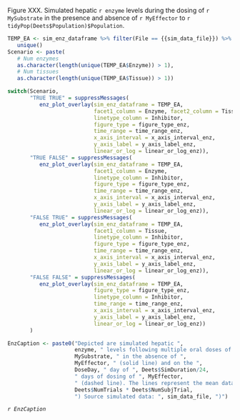 Figure XXX. Simulated hepatic `r enzyme` levels during the dosing of `r MySubstrate` in the presence and absence of `r MyEffector` to `r tidyPop(Deets$Population)$Population`. 

```r

TEMP_EA <- sim_enz_dataframe %>% filter(File == {{sim_data_file}}) %>% 
   unique()
Scenario <- paste(
   # Num enzymes
   as.character(length(unique(TEMP_EA$Enzyme)) > 1), 
   # Num tissues
   as.character(length(unique(TEMP_EA$Tissue)) > 1))


```


```r

switch(Scenario, 
       "TRUE TRUE" = suppressMessages(
          enz_plot_overlay(sim_enz_dataframe = TEMP_EA, 
                           facet1_column = Enzyme, facet2_column = Tissue,
                           linetype_column = Inhibitor,
                           figure_type = figure_type_enz,
                           time_range = time_range_enz,
                           x_axis_interval = x_axis_interval_enz,
                           y_axis_label = y_axis_label_enz,
                           linear_or_log = linear_or_log_enz)),
       "TRUE FALSE" = suppressMessages(
          enz_plot_overlay(sim_enz_dataframe = TEMP_EA, 
                           facet1_column = Enzyme,
                           linetype_column = Inhibitor,
                           figure_type = figure_type_enz,
                           time_range = time_range_enz,
                           x_axis_interval = x_axis_interval_enz,
                           y_axis_label = y_axis_label_enz,
                           linear_or_log = linear_or_log_enz)),
       "FALSE TRUE" = suppressMessages(
          enz_plot_overlay(sim_enz_dataframe = TEMP_EA, 
                           facet1_column = Tissue,
                           linetype_column = Inhibitor,
                           figure_type = figure_type_enz,
                           time_range = time_range_enz,
                           x_axis_interval = x_axis_interval_enz,
                           y_axis_label = y_axis_label_enz,
                           linear_or_log = linear_or_log_enz)), 
       "FALSE FALSE" = suppressMessages(
          enz_plot_overlay(sim_enz_dataframe = TEMP_EA, 
                           figure_type = figure_type_enz,
                           linetype_column = Inhibitor,
                           time_range = time_range_enz,
                           x_axis_interval = x_axis_interval_enz,
                           y_axis_label = y_axis_label_enz,
                           linear_or_log = linear_or_log_enz))
       )

```

```r
EnzCaption <- paste0("Depicted are simulated hepatic ",
                     enzyme, " levels following multiple oral doses of ",
                     MySubstrate, " in the absence of ",
                     MyEffector, " (solid line) and on the ",
                     DoseDay, " day of ", Deets$SimDuration/24,
                     " days of dosing of ", MyEffector, 
                     " (dashed line). The lines represent the mean data for the simulated population (n = ",
                     Deets$NumTrials * Deets$NumSubjTrial, 
                     ") Source simulated data: ", sim_data_file, ")")

```

*`r EnzCaption`*


